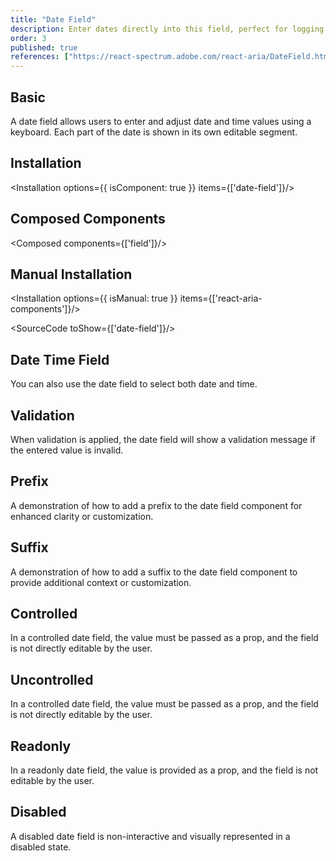 ```yaml
---
title: "Date Field"
description: Enter dates directly into this field, perfect for logging events or deadlines with the precision of a historian noting important events.
order: 3
published: true
references: ["https://react-spectrum.adobe.com/react-aria/DateField.html#props"]
---
```


## Basic

A date field allows users to enter and adjust date and time values using a keyboard. Each part of the date is shown in its own editable segment.
<How toUse="date-and-time/date-field/date-field-demo" />

## Installation
<Installation options={{ isComponent: true }} items={['date-field']}/>

## Composed Components
<Composed components={['field']}/>

## Manual Installation
<Installation options={{ isManual: true }} items={['react-aria-components']}/>

<SourceCode toShow={['date-field']}/>

## Date Time Field
You can also use the date field to select both date and time.
<How toUse="date-and-time/date-field/date-time-field-demo" />

## Validation
When validation is applied, the date field will show a validation message if the entered value is invalid.
<How toUse="date-and-time/date-field/date-field-validation-demo" />

## Prefix
A demonstration of how to add a prefix to the date field component for enhanced clarity or customization.
<How toUse="date-and-time/date-field/date-field-prefix-demo" />

## Suffix
A demonstration of how to add a suffix to the date field component to provide additional context or customization.
<How toUse="date-and-time/date-field/date-field-suffix-demo" />


## Controlled
In a controlled date field, the value must be passed as a prop, and the field is not directly editable by the user.
<How toUse="date-and-time/date-field/date-field-controlled-demo" />

## Uncontrolled
In a controlled date field, the value must be passed as a prop, and the field is not directly editable by the user.
<How toUse="date-and-time/date-field/date-field-uncontrolled-demo" />

## Readonly
In a readonly date field, the value is provided as a prop, and the field is not editable by the user.
<How toUse="date-and-time/date-field/date-field-readonly-demo" />


## Disabled
A disabled date field is non-interactive and visually represented in a disabled state.
<How toUse="date-and-time/date-field/date-field-disabled-demo" />
